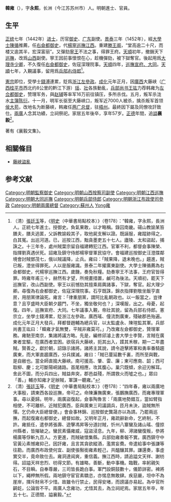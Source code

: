 '''韓雍'''（{{bd|1422年||1478年||catIdx=Han韓雍}}），字'''永熙'''，长洲（今江苏苏州市）人。明朝進士、官員。

== 生平 ==
[[正统_(年号)|正统]]七年（1442年）[[进士|进士]]，历官[[御史|御史]]、[[广东|广东]]副使。[[景泰|景泰]]三年（1452年），經[[大學士|大學士]][[陳循|陳循]]推薦，任[[右僉都御史|右僉都御史]]，代[[楊寧|楊寧]][[巡撫|巡撫]][[江西|江西]]。重建[[滕王阁|滕王阁]]，“堂高逾二十尺，而楼又逾其半，宏深富丽”。又彈劾[[寧王|寧王]]不法之事，得罪王府。[[天顺_(明朝)|天順]]初年，撤銷天下[[巡撫|巡撫]]，改爲[[山西|山西]]副使。寧王因前事懷恨在心，趁機彈劾，被下獄奪官。後起用爲[[大理寺|大理寺]][[少卿|少卿]]，不久復任[[右僉都御史|右僉都御史]]，佐寇深理院事。[[天顺_(明朝)|天順]]四年，[[大同巡撫|巡撫宣府、大同]]。[[天顺_(明朝)|天順]]七年，入覲議事，留用爲[[兵部右侍郎|兵部右侍郎]]<ref>（清）[[張廷玉|張廷玉]]等，《[[明史|明史]]（中華書局點校本）》（卷178）：“韓雍，字永熙，長洲人。正統七年進士。授御史。負氣果敢，以才略稱。錄囚南畿。碭山教諭某笞膳夫，膳夫逃匿，父訴教諭殺其子，取他屍支解以證。既誣服，雍蹤跡得之，白其冤。出巡河道。已，巡按江西，黜貪墨吏五十七人。廬陵、太和盜起，捕誅之。十三年冬，處州賊葉宗留自福建轉犯江西。官軍不利，都督僉事陳榮、指揮劉真遇伏死。詔雍及鎮守侍郎楊寧督軍民協守。會福建巡按御史汪澄牒鄰境會討賊鄧茂七，俄以賊議降，止兵。雍曰：「賊果降，退未晚也。」趨進，賊已叛，澄坐得罪死。人以是服雍識。景泰二年擢廣東副使。大學士陳循薦為右僉都御史，代楊寧巡撫江西。歲饑，奏免秋糧。劾奏寧王不法事，王府官皆得罪。時雍年甫三十，赫然有才望，所規畫措置，鹹可為後法。天順初，罷天下巡撫官，改山西副使。寧王以前憾劾其擅乘肩輿諸事，下獄，奪官。起大理少卿。尋復為右僉都御史，佐寇深理院事。石亨既誅，錦衣指揮劉敬坐飯亨直房，用朋黨律論死。雍言：「律重朋黨，謂阿比亂朝政也。以一飯當之，豈律意？且亨盛時大臣朝夕趨門，不坐，獨坐敬何也？」深嘆服，出之。母憂，起復。四年，巡撫宣府、大同。七年議事入覲，帝壯其貌，留為兵部右侍郎。憲宗立，坐學士錢溥累，貶浙江左參政。廣西瑤、僮流剽廣東，殘破郡邑殆遍。成化元年正月大發兵，拜都督趙輔為總兵官，以太監盧永、陳瑄監其軍。兵部尚書王竑曰：「韓雍才氣無雙，平賊非雍莫可。」乃改雍左僉都御史，贊理軍務。雍馳至南京，集諸將議方略。先是，編修邱濬上書大學士李賢，言賊在廣東者宜驅，在廣西者宜困。欲宿兵大藤峽，扼其出入，蹂其禾稼，期一二年盡賊。賢善之，獻於朝，詔錄示諸將。諸將主其說，請令遊擊將軍和勇率番騎趨廣東，而大軍直趨廣西，分兵撲滅。雍曰：「賊已蔓延數千裏，而所至與戰，是自敝也。當全師直搗大藤峽。南可援高、肇、雷、廉；東可應南、韶；西可取柳、慶；北可斷陽峒諸路。首尾相應，攻其腹心。巢穴既傾，余迎刃解耳。舍此不圖，而分兵四出，賊益奔突，郡邑益殘，所謂救火而噓之也。」眾曰「善。」輔亦知雍才足辦賊，軍謀一聽雍。”</ref>。

[[明憲宗|憲宗]]即位，受學士[[錢溥|錢溥]]連累，貶爲[[浙江|浙江]][[左參政|左參政]]。[[成化|成化]]元年正月，因[[廣西|廣西]]大藤峡（[[广西|广西]][[桂平市|桂平市]]西北约8公里的黔江下游）[[瑤族|瑶]]、[[壯族|壯]]各族動亂，[[兵部尚书|兵部尚书]][[王竑|王竑]]力荐韩雍为[[左佥都御史|左佥都御史]]，赞理军务，與[[赵辅|赵辅]]等率军16万前往镇压，多所杀伐。五月，叛军杀泷水[[主簿|主簿]][[陈衍|陈衍]]。十一月，明军长驱至大藤峡口，叛军近7000人被杀，擒杀叛军首领[[侯大苟|侯大苟]]，改地名为断藤峡，韩雍任[[两广总督|两广总督]]，驻[[梧州|梧州]]。最終因下屬及同僚攻訐致仕。[[兩廣|兩廣]]人念其功績，立祠祭祀。家居五年後卒，享年57岁。[[正德_(明)|正德]]年間，追[[謚|謚]]'''襄毅'''<ref>（清）[[張廷玉|張廷玉]]等，《[[明史|明史]]（中華書局點校本）》（卷178）：“四年春，雍以兩廣地大事殷，請東西各設巡撫，帝可之。命陳濂撫廣東，張鵬撫廣西，而雍專理軍事。尋以憂歸。明年，兩廣盜復起，僉事陶魯言：「兩廣地勢錯互，當如臂指相使，不可離析。近賊犯廣西，臣與廣東三司議調兵，匝月未決，盜賊無所憚。乞仍命大臣總督便。」會僉事林錦、巡按御史龔晟亦以為請。乃罷兩巡撫，而起復雍右都御史，總督如故。又明年正月，雍疏辭新命，乞終制，不許。雍抵任，遣參將張壽、遊擊馮昇等分道討賊，忻州八寨蠻及諸山瑤、僮掠州縣者，皆摧破之。蠻民素懾雍威，寇盜浸息。九年，柳、潯諸蠻復叛，參將楊廣等俘斬九百人。方更進，而賊破懷集縣。兵部劾雍奏報不實。廣西鎮守中官黃沁素憾雍抑己，因訐雍，且言其貪欲縱酒，濫賞妄費。帝遣給事中張謙等往勘。而廣西布政使何宜、副使張斅銜雍素輕己，共醞釀其罪。謙還奏，事虛實交半，竟命致仕去。雍洞達闿爽，重信義。撫江西時，請追謚文天祥、謝枋得。詔謚天祥忠烈、枋得文節。有雄略，善斷，動中事機。臨戰，率躬親矢石，不目瞬。自奉尊嚴，三司皆長跪白事。軍門設銅鼓數十，儀節詳密。裨將以下，繩柙無所假。兩地鎮守宦官素驕恣，亦惕息無敢肆。疾惡嚴，坦中不為崖岸，揮斥財帛不少惜。故雖令行禁止，民得安堵，而謗議亦易起。為中官所齮龁，公論皆不平。兩廣人念雍功，尤惜其去，為立祠祀焉。家居五年卒，年五十七。正德間，謚襄毅。”</ref>。

著有《襄毅文集》。

==相關條目 ==
*[[藤峽盜亂|藤峽盜亂]]

==参考文献==
{{wikisource|明史/卷178}}
{{Reflist}}

{{正統七年壬戌科殿試金榜}}

{{DEFAULTSORT:Han韓雍}}
[[Category:明朝監察御史|Category:明朝監察御史]]
[[Category:明朝山西按察司副使|Category:明朝山西按察司副使]]
[[Category:明朝江西巡撫|Category:明朝江西巡撫]]
[[Category:明朝大同巡撫|Category:明朝大同巡撫]]
[[Category:明朝兵部侍郎|Category:明朝兵部侍郎]]
[[Category:明朝浙江布政使司參政|Category:明朝浙江布政使司參政]]
[[Category:明朝兩廣總督|Category:明朝兩廣總督]]
[[Category:蘇州人|Category:蘇州人]]
[[Category:韓姓|Yong雍]]